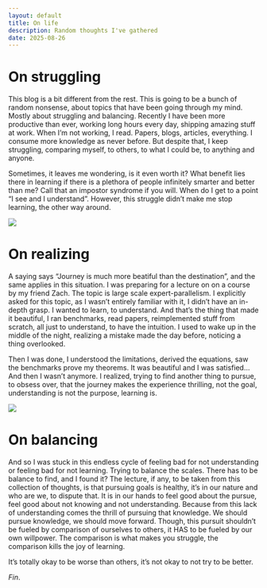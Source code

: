 ```yaml
---
layout: default
title: On life
description: Random thoughts I've gathered
date: 2025-08-26
---
```


# On struggling

This blog is a bit different from the rest. This is going to be a bunch of random nonsense, about topics that have been going through my mind. Mostly about struggling and balancing.
Recently I have been more productive than ever, working long hours every day, shipping amazing stuff at work. When I'm not working, I read. Papers, blogs, articles, everything. I consume more knowledge as never before. But despite that, I keep struggling, comparing myself, to others, to what I could be, to anything and anyone.

Sometimes, it leaves me wondering, is it even worth it? What benefit lies there in learning if there is a plethora of people infinitely smarter and better than me? Call that an impostor
syndrome if you will. When do I get to a point "I see and I understand". However, this struggle didn't make me stop learning, the other way around.

![](../media/on_overdoing/1.png)

# On realizing

A saying says "Journey is much more beatiful than the destination", and the same applies in this situation. I was preparing for a lecture on on a course by my friend Zach. The topic
is large scale expert-parallelism. I explicitly asked for this topic, as I wasn't entirely familiar with it, I didn't have an in-depth grasp. I wanted to learn, to understand. And that's the thing that made it beautiful, I ran benchmarks, read papers, reimplemented stuff from scratch, all just to understand, to have the intuition. I used to wake up in the middle of the night, realizing a mistake made the day before, noticing
a thing overlooked.

Then I was done, I understood the limitations, derived the equations, saw the benchmarks prove my theorems. It was beautiful and I was satisfied... And then I wasn't anymore.
I realized, trying to find another thing to pursue, to obsess over, that the journey makes the experience thrilling, not the goal, understanding is not
the purpose, learning is.

![](../media/on_overdoing/2.png)

# On balancing

And so I was stuck in this endless cycle of feeling bad for not understanding or feeling bad for not learning. Trying to balance the scales. There has to be balance to find, and I found it? The lecture, if any, to be taken from this collection of thoughts, is that pursuing goals is healthy, it's in our nature and who are we, to dispute that. It is in our hands to feel good about the pursue, feel good about not knowing and not understanding. Because from this lack of understanding comes the thrill of pursuing that knowledge.
We should pursue knowledge, we should move forward. Though, this pursuit shouldn't be fueled by comparison of ourselves to others, it HAS to be fueled by our own willpower.
The comparison is what makes you struggle, the comparison kills the joy of learning.

It's totally okay to be worse than others, it's not okay to not try to be better. 

*Fin*.


